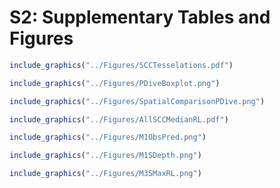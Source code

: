 # S2: Supplementary Tables and Figures {.unlisted .unnumbered}


```r

include_graphics("../Figures/SCCTesselations.pdf")

```

```r
include_graphics("../Figures/PDiveBoxplot.png")
```

```r
include_graphics("../Figures/SpatialComparisonPDive.png")
```

```r
include_graphics("../Figures/AllSCCMedianRL.pdf")
```

```r
include_graphics("../Figures/M1ObsPred.png")
```

```r
include_graphics("../Figures/M1SDepth.png")
```
  
```r
include_graphics("../Figures/M3SMaxRL.png")
```
